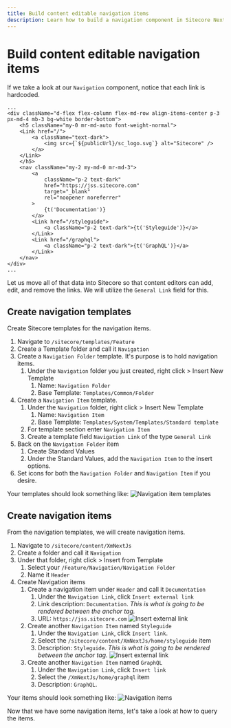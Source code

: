 ```yaml
---
title: Build content editable navigation items
description: Learn how to build a navigation component in Sitecore Next.js
---
```

# Build content editable navigation items
If we take a look at our `Navigation` component, notice that each link is hardcoded.
```tsx filename="rendering\src\Navigation.tsx" {11-24}
...
<div className="d-flex flex-column flex-md-row align-items-center p-3 px-md-4 mb-3 bg-white border-bottom">
    <h5 className="my-0 mr-md-auto font-weight-normal">
    <Link href="/">
        <a className="text-dark">
            <img src={`${publicUrl}/sc_logo.svg`} alt="Sitecore" />
        </a>
    </Link>
    </h5>
    <nav className="my-2 my-md-0 mr-md-3">
        <a
            className="p-2 text-dark"
            href="https://jss.sitecore.com"
            target="_blank"
            rel="noopener noreferrer"
        >
            {t('Documentation')}
        </a>
        <Link href="/styleguide">
            <a className="p-2 text-dark">{t('Styleguide')}</a>
        </Link>
        <Link href="/graphql">
            <a className="p-2 text-dark">{t('GraphQL')}</a>
        </Link>
    </nav>
</div>
...
```
Let us move all of that data into Sitecore so that content editors can add, edit, and remove the links. We will utilize the `General Link` field for this.

## Create navigation templates
Create Sitecore templates for the navigation items.
1. Navigate to `/sitecore/templates/Feature`
1. Create a Template folder and call it `Navigation`
1. Create a `Navigation Folder` template. It's purpose is to hold navigation items.
    1. Under the `Navigation` folder you just created, right click > Insert New Template 
        1. Name: `Navigation Folder`
        1. Base Template: `Templates/Common/Folder`
1. Create a `Navigation Item` template.
    1. Under the `Navigation` folder, right click > Insert New Template
        1. Name: `Navigation Item`
        1. Base Template: `Templates/System/Templates/Standard template`
    1. For template section enter `Navigation Item`
    1. Create a template field `Navigation Link` of the type `General Link`
1. Back on the `Navigation Folder` item
    1. Create Standard Values
    1. Under the Standard Values, add the `Navigation Item` to the insert options.
1. Set icons for both the `Navigation Folder` and `Navigation Item` if you desire.

Your templates should look something like:
![Navigation item templates](../../public/images/sitecore/template-navigation-item.png)

## Create navigation items
From the navigation templates, we will create navigation items.
1. Navigate to `/sitecore/content/XmNextJs`
1. Create a folder and call it `Navigation`
1. Under that folder, right click > Insert from Template
    1. Select your `/Feature/Navigation/Navigation Folder`
    1. Name it `Header`
1. Create Navigation items
    1. Create a navigation item under `Header` and call it `Documentation`
        1. Under the `Navigation Link`, click `Insert external link`
        1. Link description: `Documentation`. *This is what is going to be rendered between the anchor tag.*
        1. URL: `https://jss.sitecore.com`
        ![Insert external link](../../public/images/sitecore/insert-external-link.png)
    1. Create another `Navigation Item` named `Styleguide`
        1. Under the `Navigation Link`, click `Insert link`.
        1. Select the `/sitecore/content/XmNextJs/home/styleguide` item
        1. Description: `Styleguide`. *This is what is going to be rendered between the anchor tag.*
        ![Insert external link](../../public/images/sitecore/insert-link.png)
    1. Create another `Navigation Item` named `GraphQL`
        1. Under the `Navigation Link`, click `Insert link`
        1. Select the `/XmNextJs/home/graphql` item
        1. Description: `GraphQL`.
        
Your items should look something like:
![Navigation items](../../public/images/sitecore/navigation-items.png)

Now that we have some navigation items, let's take a look at how to query the items.